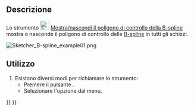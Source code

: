 <languages/>

{{Docnav/it
|[[Sketcher_BSplineDegree/it|Mostra/nascondi il grado della B-spline]]
|[[Sketcher_BSplineComb/it|Mostra/nascondi la traccia di curvatura per la B-spline]]
|[[Sketcher_Workbench/it|Sketcher]]
|IconL=Sketcher_BSplineDegree.svg
|IconR=Sketcher_BSplineComb.svg
|IconC=Workbench_Sketcher.svg
}}

{{GuiCommand/it
|Name=Sketcher BSplinePolygon
|Name/it=Mostra/nascondi il poligono di controllo della B-spline
|MenuLocation=Schizzo → Visualizzazione dello schizzo → Mostra/nascondi il layer dati della B-spline → Mostra/nascondi il poligono di controllo della B-spline
|Workbenches=[[Sketcher_Workbench/it|Sketcher]]
|Version=0.17
|SeeAlso=[[Sketcher_CreateBSpline/it|Crea una B-spline]]
}}

<span id="Description"></span>
==Descrizione==

Lo strumento [[Image:Sketcher_BSplinePolygon.svg|24px]] [[Sketcher_BSplinePolygon/it|Mostra/nascondi il poligono di controllo della B-spline]] mostra o nasconde il poligono di controllo delle [[B-Splines/it|B-spline]] in tutti gli schizzi.

[[File:Sketcher B-spline example01.png]]
{{Caption|Il poligono di controllo (linee rette verdi) collega i punti di controllo (contrassegnati con cerchi di peso giallo scuro).}}

<span id="Usage"></span>
==Utilizzo==

# Esistono diversi modi per richiamare lo strumento:
#* Premere il pulsante {{Button|[[Image:Sketcher_BSplinePolygon.svg|16px]] [[Sketcher_BSplinePolygon/it|Mostra/nascondi il poligono di controllo delle B-spline]]}}.
#* Selezionare l'opzione {{MenuCommand|Schizzo → Visualizzazione dello schizzo → Mostra/nascondi il layer dati della B-spline → [[Image:Sketcher_BSplinePolygon.svg|16px]] Mostra/nascondi il poligono di controllo della B-spline}} dal menu.


{{Docnav/it
|[[Sketcher_BSplineDegree/it|Mostra/nascondi il grado della B-spline]]
|[[Sketcher_BSplineComb/it|Mostra/nascondi la traccia di curvatura per la B-spline]]
|[[Sketcher_Workbench/it|Sketcher]]
|IconL=Sketcher_BSplineDegree.svg
|IconR=Sketcher_BSplineComb.svg
|IconC=Workbench_Sketcher.svg
}}

{{Sketcher_Tools_navi{{#translation:}}}}
{{Userdocnavi{{#translation:}}}}
